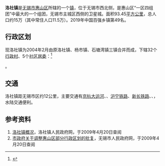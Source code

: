 {{中国乡级行政区
|景观照片文件名 = 201704 Luoshe.jpg
|景观照片描述 = 
|汉语拼音 = 
|其他语言 = 
|其他语言名称 = 
|旧称 = 
|地名出处 = 
|位置图文件名 = 
|位置图描述 = 
|自定义图片= 
|建置时间 = 
|政府驻地 = 
|毗邻 = 惠山区[[玉祁街道|玉祁街道]]、[[前洲街道|前洲街道]]、[[堰桥街道|堰桥街道]]、[[钱桥街道|钱桥街道]]、[[阳山镇|阳山镇]]，[[北塘区|北塘区]][[黄巷街道|黄巷街道]]、[[山北街道|山北街道]]，[[常州市|常州市]][[洛阳镇|洛阳镇]]、[[横林镇|横林镇]]
|总面积 = 93.45平方公里
|总人口 = 
|总人口年份 = 
|户籍人口 = 11.48万人
|户籍人口年份 = 2004
|常住人口 = 11.5万人
|常住人口年份 = 2004
|人口密度 = 
|GDP = 
|GDP年份 = 
|邮政编码 = 214187
|电话区号 = 510
|官方网站 = 
|网站名称 = 
|32/02/06/102/000}}

'''洛社镇'''是[[无锡市|无锡市]][[惠山区|惠山区]]所辖的一个[[镇|镇]]，位于无锡市西北侧，是惠山区“一区四组团”中最大的一个组团，无锡市主城区西侧的卫星城。面积93.45[[平方公里|平方公里]]，总人口约15万（其中常住人口11.5万）。2019年中国百强乡镇第49名。

==行政区划==
现洛社镇为2004年2月由原洛社镇、杨市镇、石塘湾镇三镇合并而成，下辖32个[[行政村|行政村]]、5个[[居委会|社区居委]]：<ref>{{PRC admin/ref sgc|32/02/06/102/000}}</ref>

{{PRC admin/children|32/02/06/102/000}}。

==交通==
洛社镇距无锡市区约12公里，主要交通有[[京杭大运河|京杭大运河]]、{{中国国道名|312}}、{{rint|cn|rail}}[[沪宁铁路|沪宁铁路]]、{{rint|cn|rail}}[[新长铁路|新长铁路]]、{{中国高速公路名|G2}}、{{China Expwy Name|S48|P=Jiangsu}}，水陆交通便利。

==参考资料==
{{reflist}}
{{commonscat|Luoshe, Wuxi}}
<div class="references-small">
#[https://web.archive.org/web/20120520150514/http://www.wuxiluoshe.gov.cn/MainPage.aspx?_SID=WebSite&WebPageID=512&_MenuID=33501&_M0=2&_M1=0 洛社镇概况]，洛社镇人民政府网，于2009年4月20日查阅
#[http://old.wuxi.gov.cn/ba01/c/01/136486.shtml 市政府关于调整惠山区部分行政区划的批复]{{dead link|date=2018年3月 |bot=InternetArchiveBot |fix-attempted=yes }}，无锡市人民政府网，于2009年4月20日查阅
</div>

{{PRC admin/navcat|32/02/06/102/000}}